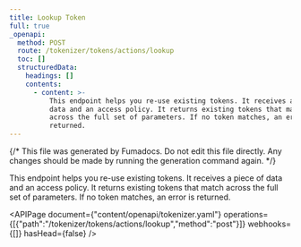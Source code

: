 ```yaml
---
title: Lookup Token
full: true
_openapi:
  method: POST
  route: /tokenizer/tokens/actions/lookup
  toc: []
  structuredData:
    headings: []
    contents:
      - content: >-
          This endpoint helps you re-use existing tokens. It receives a piece of
          data and an access policy. It returns existing tokens that match
          across the full set of parameters. If no token matches, an error is
          returned.
---
```


{/* This file was generated by Fumadocs. Do not edit this file directly. Any changes should be made by running the generation command again. */}

This endpoint helps you re-use existing tokens. It receives a piece of data and an access policy. It returns existing tokens that match across the full set of parameters. If no token matches, an error is returned.

<APIPage document={"content/openapi/tokenizer.yaml"} operations={[{"path":"/tokenizer/tokens/actions/lookup","method":"post"}]} webhooks={[]} hasHead={false} />
